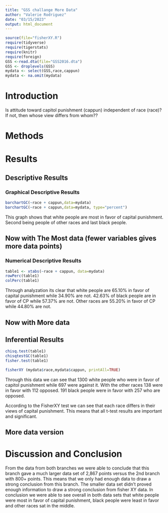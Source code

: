```yaml
---
title: "GSS challange More Data"
author: "Valerie Rodriguez"
date: "03/15/2023"
output: html_document
---
```








```r
source(file="fisherXY.R")
require(tidyverse)
require(tigerstats)
require(knitr)
require(foreign)
GSS <-read.dta(file="GSS2016.dta")
GSS <- droplevels(GSS)
mydata <- select(GSS,race,cappun)
mydata <- na.omit(mydata)
```

# Introduction

<!--In this section you explain what you are trying to show.  Where did the data come from?  What is the research or other question you are trying to answer?.  If you skimp in this section expect to be marked down in your grade. Paint a picture of the project a couple of paragraphs is expected!-->

Is attitude toward capitol punishment (cappun) independent of race (race)?
If not, then whose view differs from whom??

# Methods

<!--Decide on your methods:  use "variable analysis" or other appropriate descriptors.  Make sure to choose at least one graphical method and at least one numerical method. Discuss what data manipulations may be needed for example subsetting or other binning procedures and what sort of graphical displays and inferential tools will be used!-->

# Results

<!--Divide this section into two sub-sections:  One for your descriptive  results and one for your inferential results.!-->

## Descriptive Results

### Graphical Descriptive Results

<!--Graphical results here.  Make sure to show your code.  Provide appropriate labels for axes, giving units if possible, and provide a good title for the graph, too.  Use the graphical results to describe the patterns if any that exist in the data as focused toward the research question. Bottom line is to explain the features of the graph that are relevant to conforming or departing to what is expected by your null hypothesis !-->

```r
barchartGC(~race + cappun,data=mydata)
barchartGC(~race + cappun,data=mydata, type="percent")

```

This graph shows that white people are most in favor of capital punishment. Second being people of other races and last black people. 


## Now with The Most data (fewer variables gives more data points)




### Numerical Descriptive Results

<!--Numerical results go here. Use the numerical results to describe the patterns if any that exist in the data as focused toward the research question!-->

```r
table1 <- xtabs(~race + cappun, data=mydata)
rowPerc(table1)
colPerc(table1)
```

Through analyzation its clear that white people are 65.10% in favor of capital punishment while 34.90% are not. 42.63% of black people are in favor of CP while 57.37% are not. Other races are 55.20% in favor of CP while 44.80% are not.


## Now with More data



## Inferential Results

<!--State hypothesis clearly.  Make sure your discussion of the inferential test covers all the aspects that the test output produces, such as test statistic, p-value etc.  Make a decision about the null hypothesis, explain the assumptions on which the selected test/procedure was based, and why the chosen procedure satisfys the assumptions and is appropriate to answer the research question!-->

```r
chisq.test(table1)
chisqtestGC(table1)
fisher.test(table1)
```


```r
fisherXY (mydata$race,mydata$cappun, printAll=TRUE) 
```

Through this data we can see that 1300 white people who were in favor of capitol punishment while 697 were against it. With the other races 138 were in favor with 112 opposed. 191 black people were  in favor with 257 who are opposed.

According to the FisherXY test we can see that each race differs in their views of capital punishment. This means that all t-test results are important and significant. 

## More data version


# Discussion and Conclusion

<!--Discussion and conclusion here.  If you found a relationship be sure to consider whether the relationship occurs because one of the variavbles causes the other, or whether they perhasps are related for some other reason.  Watch the chapter 6 videos from the GeorgeTown videos collection.!-->

From the data from both branches we were able to conclude that this branch gave a much larger data set of 2,867 points versus the 2nd branch with 800+ points. This means that we only had enough data to draw a strong conclusion from this branch. The smaller data set didn't proved enough information to draw a strong conclusion from fisher XY data. In conclusion we were able to see overall in both data sets that white people were most in favor of capital punishment, black people were least in favor and other races sat in the middle.

